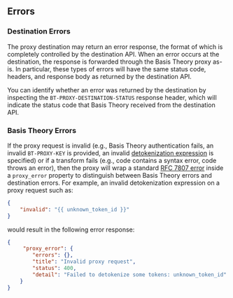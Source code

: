 
## Errors

### Destination Errors

The proxy destination may return an error response, the format of which is completely controlled by the destination API.
When an error occurs at the destination, the response is forwarded through the Basis Theory proxy as-is. In particular, these types of
errors will have the same status code, headers, and response body as returned by the destination API.

You can identify whether an error was returned by the destination by inspecting the `BT-PROXY-DESTINATION-STATUS` response header,
which will indicate the status code that Basis Theory received from the destination API.

### Basis Theory Errors

If the proxy request is invalid (e.g., Basis Theory authentication fails, an invalid `BT-PROXY-KEY` is provided,
an invalid [detokenization expression](/docs/expressions/detokenization) is specified)
or if a transform fails (e.g., code contains a syntax error, code throws an error), then the proxy will wrap a standard
[RFC 7807 error](/docs/api/errors) inside a `proxy_error` property to distinguish between Basis Theory errors and destination errors.
For example, an invalid detokenization expression on a proxy request such as:

```json showLineNumbers title="Request Body Template"
{
    "invalid": "{{ unknown_token_id }}"
}
```

would result in the following error response:

```json showLineNumbers title="Error Response"
{
     "proxy_error": {
        "errors": {},
        "title": "Invalid proxy request",
        "status": 400,
        "detail": "Failed to detokenize some tokens: unknown_token_id"
    }
}
```
